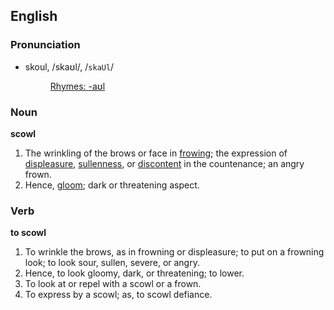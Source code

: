 ==English==

===Pronunciation===
*skoul, /skaʊl/, /<tt>skaUl</tt>/ 
*:[[Rhymes:English:-aʊl|Rhymes: -aʊl]]

===Noun===
'''scowl'''

#The wrinkling of the brows or face in [[frowin]]g; the expression of [[displeasure]], [[sullenness]], or [[discontent]] in the countenance; an angry frown.
#Hence, [[gloom]]; dark or threatening aspect.

===Verb===

'''to scowl'''

#To wrinkle the brows, as in frowning or displeasure; to put on a frowning look; to look sour, sullen, severe, or angry.
#Hence, to look gloomy, dark, or threatening; to lower.
#To look at or repel with a scowl or a frown.
#To express by a scowl; as, to scowl defiance.